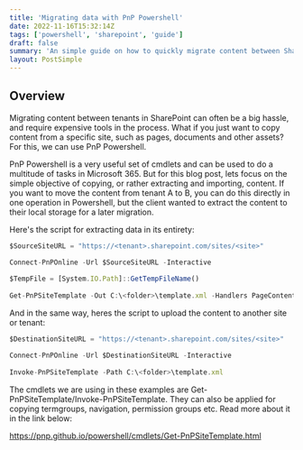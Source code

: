 ```yaml
---
title: 'Migrating data with PnP Powershell'
date: 2022-11-16T15:32:14Z
tags: ['powershell', 'sharepoint', 'guide']
draft: false
summary: 'An simple guide on how to quickly migrate content between SharePoint tenants'
layout: PostSimple
---
```


## Overview

Migrating content between tenants in SharePoint can often be a big hassle, and require expensive tools in the process. 
What if you just want to copy content from a specific site, such as pages, documents and other assets? For this, we can use PnP Powershell. 

PnP Powershell is a very useful set of cmdlets and can be used to do a multitude of tasks in Microsoft 365. But for this blog post, lets focus on the simple objective of copying, or rather extracting and importing, content.
If you want to move the content from tenant A to B, you can do this directly in one operation in Powershell, but the client wanted to extract the content to their local storage for a later migration.

Here's the script for extracting data in its entirety:


```jsx
$SourceSiteURL = "https://<tenant>.sharepoint.com/sites/<site>"

Connect-PnPOnline -Url $SourceSiteURL -Interactive
 
$TempFile = [System.IO.Path]::GetTempFileName()
 
Get-PnPSiteTemplate -Out C:\<folder>\template.xml -Handlers PageContents -IncludeAllClientSidePages -Force -PersistBrandingFiles
```

And in the same way, heres the script to upload the content to another site or tenant:

```jsx
$DestinationSiteURL = "https://<tenant>.sharepoint.com/sites/<site>"

Connect-PnPOnline -Url $DestinationSiteURL -Interactive
 
Invoke-PnPSiteTemplate -Path C:\<folder>\template.xml
```

The cmdlets we are using in these examples are Get-PnPSiteTemplate/Invoke-PnPSiteTemplate.
They can also be applied for copying termgroups, navigation, permission groups etc. Read more about it in the link below:

https://pnp.github.io/powershell/cmdlets/Get-PnPSiteTemplate.html
